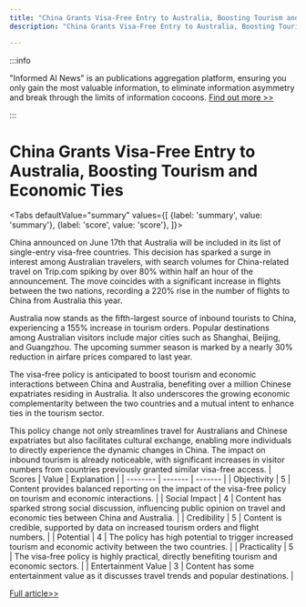 ```yaml
---
title: "China Grants Visa-Free Entry to Australia, Boosting Tourism and Economic Ties"
description: "China Grants Visa-Free Entry to Australia, Boosting Tourism and Economic Ties"

---
```



:::info

"Informed AI News" is an publications aggregation platform, ensuring you only gain the most valuable information, to eliminate information asymmetry and break through the limits of information cocoons.  [Find out more >>](/)

:::

# China Grants Visa-Free Entry to Australia, Boosting Tourism and Economic Ties


<Tabs
	defaultValue="summary"
	values={[
	{label: 'summary', value: 'summary'},
	{label: 'score', value: 'score'},
]}>
<TabItem value="summary">


China announced on June 17th that Australia will be included in its list of single-entry visa-free countries. This decision has sparked a surge in interest among Australian travelers, with search volumes for China-related travel on Trip.com spiking by over 80% within half an hour of the announcement. The move coincides with a significant increase in flights between the two nations, recording a 220% rise in the number of flights to China from Australia this year.

Australia now stands as the fifth-largest source of inbound tourists to China, experiencing a 155% increase in tourism orders. Popular destinations among Australian visitors include major cities such as Shanghai, Beijing, and Guangzhou. The upcoming summer season is marked by a nearly 30% reduction in airfare prices compared to last year.

The visa-free policy is anticipated to boost tourism and economic interactions between China and Australia, benefiting over a million Chinese expatriates residing in Australia. It also underscores the growing economic complementarity between the two countries and a mutual intent to enhance ties in the tourism sector.

This policy change not only streamlines travel for Australians and Chinese expatriates but also facilitates cultural exchange, enabling more individuals to directly experience the dynamic changes in China. The impact on inbound tourism is already noticeable, with significant increases in visitor numbers from countries previously granted similar visa-free access.
</TabItem>
<TabItem value="score">
	| Scores     | Value   | Explanation |
	| -------- | ------- | ------- |
	| Objectivity  | 5    | Content provides balanced reporting on the impact of the visa-free policy on tourism and economic interactions.    |
	| Social Impact | 4     | Content has sparked strong social discussion, influencing public opinion on travel and economic ties between China and Australia.    |
	| Credibility    | 5    | Content is credible, supported by data on increased tourism orders and flight numbers.    |
	| Potential    | 4    | The policy has high potential to trigger increased tourism and economic activity between the two countries.    |
	| Practicality    | 5    | The visa-free policy is highly practical, directly benefiting tourism and economic sectors.    |
	| Entertainment Value    | 3    | Content has some entertainment value as it discusses travel trends and popular destinations.    |
</TabItem>
</Tabs>

[Full article>>](https://www.cnbeta.com.tw/articles/tech/1435031.htm)
